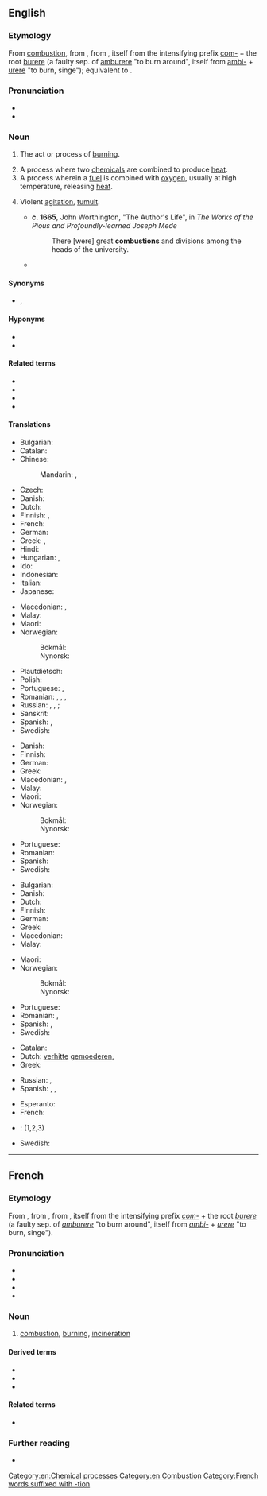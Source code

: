 {{also|combustión}}
==English==
{{wikipedia}}

===Etymology===
From {{etyl|fro|en}} [[#French|combustion]], from {{etyl|la|fr}} {{m|la|combustio}}, from {{m|la|comburere||to burn}}, itself from the intensifying prefix [[com-]] + the root [[burere]] (a faulty sep. of [[amburere]] "to burn around", itself from [[ambi-]] + [[urere]] "to burn, singe"); equivalent to {{suffix|en|combust|ion}}.

===Pronunciation===
* {{IPA|en|/kəmˈbʌs.tʃən/}}
* {{audio|en|en-us-combustion.ogg|Audio (US)}}

===Noun===
{{en-noun|~}}

# {{lb|en|chemistry}} The act or process of [[burn]]ing.
# A process where two [[chemical]]s are combined to produce [[heat]].
# A process wherein a [[fuel]] is combined with [[oxygen]], usually at high temperature, releasing [[heat]].
# {{lb|en|figuratively}} Violent [[agitation]], [[tumult]].
#* '''c. 1665''', John Worthington, "The Author's Life", in ''The Works of the Pious and Profoundly-learned Joseph Mede''
#*: There [were] great '''combustions''' and divisions among the heads of the university.
#* {{RQ:Dryden Aureng-zebe|passage=But say from whence this new '''combustion''' springs.}}

====Synonyms====
* {{sense|act or process of burning}} {{l|en|incineration}}, {{l|en|cremation}}

====Hyponyms====
* {{l|en|deflagration}}
* {{l|en|detonation}}

====Related terms====
* {{l|en|combustible}}
* {{l|en|combustive}}
* {{l|en|combustor}}
* {{l|en|spontaneous combustion}}

====Translations====
{{trans-top|the act or process of burning}}
* Bulgarian: {{t|bg|горене|n}}
* Catalan: {{t+|ca|combustió|f}}
* Chinese:
*: Mandarin: {{t+|cmn|燃燒|sc=Hani}}, {{t+|cmn|燃烧|tr=ránshāo|sc=Hani}}
* Czech: {{t+|cs|spalování|n}}
* Danish: {{t|da|forbrænding|c}}
* Dutch: {{t+|nl|verbranding|f}}
* Finnish: {{t+|fi|palaminen}}, {{t|fi|palamisreaktio}}
* French: {{t+|fr|combustion}}
* German: {{t+|de|Verbrennung|f}}
* Greek: {{t+|el|καύση|f}}, {{t+|el|ανάφλεξη|f}}
* Hindi: {{t-needed|hi}}
* Hungarian: {{t+|hu|égés}} {{qualifier|process}}, {{t+|hu|égetés}} {{qualifier|act}}
* Ido: {{t+|io|kombusto}}
* Indonesian: {{t+|id|pembakaran}}
* Italian: {{t+|it|combustione|f}}
* Japanese: {{t+|ja|燃焼|tr=ねんしょう, nenshō|sc=Jpan}}
{{trans-mid}}
* Macedonian: {{t|mk|согорување|n}}, {{t|mk|горење|n}}
* Malay: {{t+|ms|pembakaran}}
* Maori: {{t|mi|ngingihatanga}}
* Norwegian:
*: Bokmål: {{t+|nb|forbrenning|m|f}}
*: Nynorsk: {{t|nn|forbrenning|f}}
* Plautdietsch: {{t|pdt|Braunt|n}}
* Polish: {{t+|pl|spalanie|n}}
* Portuguese: {{t+|pt|combustão|f}}, {{t+|pt|queima|f}}
* Romanian: {{t+|ro|combustie|f}}, {{t|ro|combustii|f-p}}, {{t+|ro|ardere|f}}, {{t|ro|arderi|f-p}}
* Russian: {{t+|ru|горе́ние|n}}, {{t+|ru|сгора́ние|n}}, {{t+|ru|возгора́ние|n}} {{qualifier|process}}; {{t+|ru|сжига́ние|n}} {{qualifier|act}}
* Sanskrit: {{t+|sa|ओष|m}}
* Spanish: {{t+|es|combustión|f}}, {{t+|es|quemado|m}}
* Swedish: {{t+|sv|förbränning|c}}
{{trans-bottom}}

{{trans-top|similar process where two chemicals are combined}}
* Danish: {{t|da|forbrænding|c}}
* Finnish: {{t+|fi|palaminen}}
* German: {{t+|de|Verbrennung|f}}
* Greek: {{t+|el|καύση|f}}
* Macedonian: {{t|mk|согорување|n}}, {{t|mk|палење|n}}
* Malay: {{t+|ms|pembakaran}}
* Maori: {{t|mi|ngingihatanga}}
* Norwegian:
*: Bokmål: {{t+|nb|forbrenning|m|f}}
*: Nynorsk: {{t|nn|forbrenning|f}}
{{trans-mid}}
* Portuguese: {{t+|pt|combustão|f}}
* Romanian: {{t+|ro|ardere|f}}
* Spanish: {{t+|es|reacción química|f}}
* Swedish: {{t+|sv|förbränning|c}}
{{trans-bottom}}

{{trans-top|process wherein a fuel is combined with oxygen}}
* Bulgarian: {{t|bg|изгаряне|n}}
* Danish: {{t|da|forbrænding|c}}
* Dutch: {{t+|nl|verbranding|f}}
* Finnish: {{t+|fi|palaminen}}
* German: {{t+|de|Verbrennung|f}}
* Greek: {{t+|el|καύση|f}}
* Macedonian: {{t|mk|согорување|n}}
* Malay: {{t+|ms|pembakaran}}
{{trans-mid}}
* Maori: {{t|mi|ngingihatanga}}
* Norwegian:
*: Bokmål: {{t+|nb|forbrenning|m|f}}
*: Nynorsk: {{t|nn|forbrenning|f}}
* Portuguese: {{t+|pt|combustão|f}}
* Romanian: {{t+|ro|ardere|f}}, {{t+|ro|oxidare|f}}
* Spanish: {{t+|es|combustión|f}}, {{t+|es|oxidación|f}}
* Swedish: {{t+|sv|förbränning|c}}
{{trans-bottom}}

{{trans-top|violent agitation, commotion}}
* Catalan: {{t|ca|convulsió|f}}
* Dutch: [[verhitte]] [[gemoederen]], {{t+|nl|commotie}}
* Greek: {{t+|el|ανάφλεξη|f}}
{{trans-mid}}
* Russian: {{t+|ru|возбужде́ние|n}}, {{t+|ru|волне́ние|n}}
* Spanish: {{t+|es|revuelta|f}}, {{t+|es|tumulto|m}}, {{t+|es|vorágine|f}}
{{trans-bottom}}

{{checktrans-top}}
* Esperanto: {{t-check|eo|brulado}}
* French: {{t+check|fr|combustion}}
{{trans-mid}}
* {{ttbc|it}}: {{t+check|it|combustione|f}} (1,2,3)
* Swedish: {{t+check|sv|förbränning}}
{{trans-bottom}}

[[Category:en:Chemical processes]]
[[Category:en:Combustion]]

----

==French==

===Etymology===
From {{etyl|fro|fr}} {{m|fro|combustion}}, from {{etyl|la|fr}} {{m|la|combustio}}, from {{m|la|comburere||to burn}}, itself from the intensifying prefix ''[[com-]]'' + the root ''[[burere]]'' (a faulty sep. of ''[[amburere]]'' "to burn around", itself from ''[[ambi-]]'' + ''[[urere]]'' "to burn, singe").

===Pronunciation===
* {{fr-IPA}}
* {{audio|fr|LL-Q150 (fra)-WikiLucas00-combustion.wav|Audio}}
* {{homophones|fr|combustions}}
* {{hyphenation|fr|com|bus|tion}}

===Noun===
{{fr-noun|f}}

# [[#English|combustion]], [[burning]], [[incineration]]

====Derived terms====
* {{l|fr|chambre de combustion}}
* {{l|fr|combustible}}
* {{l|fr|turbine à gaz de combustion}}

====Related terms====
* {{l|fr|comburant}}

===Further reading===
* {{R:TLFi}}

[[Category:French words suffixed with -tion]]